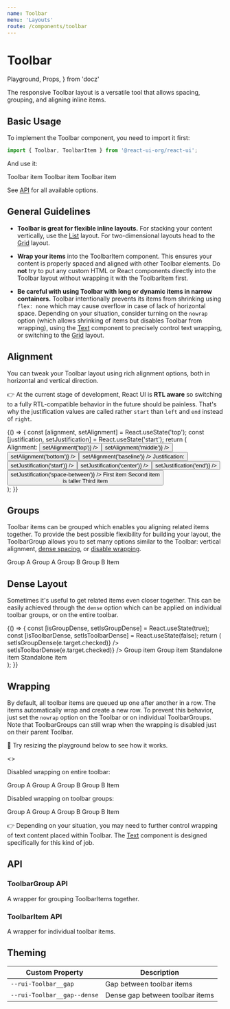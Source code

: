 ```yaml
---
name: Toolbar
menu: 'Layouts'
route: /components/toolbar
---
```


# Toolbar

  Playground,
  Props,
} from 'docz'

The responsive Toolbar layout is a versatile tool that allows spacing, grouping,
and aligning inline items.

## Basic Usage

To implement the Toolbar component, you need to import it first:

```js
import { Toolbar, ToolbarItem } from '@react-ui-org/react-ui';
```

And use it:

<Playground>
  <Toolbar>
    <ToolbarItem>
      <Placeholder bordered>Toolbar item</Placeholder>
    </ToolbarItem>
    <ToolbarItem>
      <Placeholder bordered>Toolbar item</Placeholder>
    </ToolbarItem>
    <ToolbarItem>
      <Placeholder bordered>Toolbar item</Placeholder>
    </ToolbarItem>
  </Toolbar>
</Playground>

See [API](#api) for all available options.

## General Guidelines

- **Toolbar is great for flexible inline layouts.** For stacking your content
  vertically, use the [List][list] layout. For two-dimensional layouts head to
  the [Grid][grid] layout.

- **Wrap your items** into the ToolbarItem component. This ensures your content
  is properly spaced and aligned with other Toolbar elements. Do **not** try to
  put any custom HTML or React components directly into the Toolbar layout
  without wrapping it with the ToolbarItem first.

- **Be careful with using Toolbar with long or dynamic items in narrow
  containers.** Toolbar intentionally prevents its items from shrinking using
  `flex: none` which may cause overflow in case of lack of horizontal space.
  Depending on your situation, consider turning on the `nowrap` option
  (which allows shrinking of items but disables Toolbar from wrapping), using
  the [Text][text] component to precisely control text wrapping, or switching to
  the [Grid][grid] layout.

## Alignment

You can tweak your Toolbar layout using rich alignment options, both in
horizontal and vertical direction.

👉 At the current stage of development, React UI is **RTL aware** so switching
to a fully RTL-compatible behavior in the future should be painless. That's why
the justification values are called rather `start` than `left` and `end` instead
of `right`.

<Playground>
  {() => {
    const [alignment, setAlignment] = React.useState('top');
    const [justification, setJustification] = React.useState('start');
    return (
      <div>
        <Toolbar>
          <ToolbarGroup align="baseline">
            <ToolbarItem>
              <span id="alignment-label">Alignment:</span>
            </ToolbarItem>
            <ToolbarItem>
              <ButtonGroup aria-labelledby="#alignment-label">
                <Button
                  color={alignment === 'top' ? 'dark' : 'primary'}
                  label="top"
                  onClick={() => setAlignment('top')}
                />
                <Button
                  color={alignment === 'middle' ? 'dark' : 'primary'}
                  label="middle"
                  onClick={() => setAlignment('middle')}
                />
                <Button
                  color={alignment === 'bottom' ? 'dark' : 'primary'}
                  label="bottom"
                  onClick={() => setAlignment('bottom')}
                />
                <Button
                  color={alignment === 'baseline' ? 'dark' : 'primary'}
                  label="baseline"
                  onClick={() => setAlignment('baseline')}
                />
              </ButtonGroup>
            </ToolbarItem>
          </ToolbarGroup>
          <ToolbarGroup align="baseline">
            <ToolbarItem>
              <span id="justification-label">Justification:</span>
            </ToolbarItem>
            <ToolbarItem>
              <ButtonGroup aria-labelledby="#justification-label">
                <Button
                  color={justification === 'start' ? 'dark' : 'primary'}
                  label="start"
                  onClick={() => setJustification('start')}
                />
                <Button
                  color={justification === 'center' ? 'dark' : 'primary'}
                  label="center"
                  onClick={() => setJustification('center')}
                />
                <Button
                  color={justification === 'end' ? 'dark' : 'primary'}
                  label="end"
                  onClick={() => setJustification('end')}
                />
                <Button
                  color={justification === 'space-between' ? 'dark' : 'primary'}
                  label="space-between"
                  onClick={() => setJustification('space-between')}
                />
              </ButtonGroup>
            </ToolbarItem>
          </ToolbarGroup>
        </Toolbar>
        <Toolbar align={alignment} justify={justification}>
          <ToolbarItem>
            <Placeholder bordered>First item</Placeholder>
          </ToolbarItem>
          <ToolbarItem>
            <Placeholder bordered>
              Second item<br />
              is taller
            </Placeholder>
          </ToolbarItem>
          <ToolbarItem>
            <Placeholder bordered>Third item</Placeholder>
          </ToolbarItem>
        </Toolbar>
      </div>
    );
  }}
</Playground>

## Groups

Toolbar items can be grouped which enables you aligning related items together.
To provide the best possible flexibility for building your layout, the
ToolbarGroup allows you to set many options similar to the Toolbar: vertical
alignment, [dense spacing](#dense-layout), or [disable wrapping](#wrapping).

<Playground>
  <Toolbar justify="space-between">
    <ToolbarGroup>
      <ToolbarItem>
        <Placeholder bordered>Group A</Placeholder>
      </ToolbarItem>
      <ToolbarItem>
        <Placeholder bordered>Group A</Placeholder>
      </ToolbarItem>
    </ToolbarGroup>
    <ToolbarGroup align="middle">
      <ToolbarItem>
        <Placeholder bordered>Group B</Placeholder>
      </ToolbarItem>
      <ToolbarItem>
        <Placeholder bordered>Group B</Placeholder>
      </ToolbarItem>
    </ToolbarGroup>
    <ToolbarItem>
      <Placeholder bordered>Item</Placeholder>
    </ToolbarItem>
  </Toolbar>
</Playground>

## Dense Layout

Sometimes it's useful to get related items even closer together. This can be
easily achieved through the `dense` option which can be applied on individual
toolbar groups, or on the entire toolbar.

<Playground>
  {() => {
    const [isGroupDense, setIsGroupDense] = React.useState(true);
    const [isToolbarDense, setIsToolbarDense] = React.useState(false);
    return (
      <div>
        <Toolbar>
          <ToolbarItem>
            <CheckboxField
              checked={isGroupDense}
              label="Dense ToolbarGroup"
              onChange={(e) => setIsGroupDense(e.target.checked)}
            />
          </ToolbarItem>
          <ToolbarItem>
            <CheckboxField
              checked={isToolbarDense}
              label="Dense Toolbar"
              onChange={(e) => setIsToolbarDense(e.target.checked)}
            />
          </ToolbarItem>
        </Toolbar>
        <Toolbar dense={isToolbarDense}>
          <ToolbarGroup dense={isGroupDense}>
            <ToolbarItem>
              <Placeholder bordered>Group item</Placeholder>
            </ToolbarItem>
            <ToolbarItem>
              <Placeholder bordered>Group item</Placeholder>
            </ToolbarItem>
          </ToolbarGroup>
          <ToolbarItem>
            <Placeholder bordered>Standalone item</Placeholder>
          </ToolbarItem>
          <ToolbarItem>
            <Placeholder bordered>Standalone item</Placeholder>
          </ToolbarItem>
        </Toolbar>
      </div>
    );
  }}
</Playground>

## Wrapping

By default, all toolbar items are queued up one after another in a row. The
items automatically wrap and create a new row. To prevent this behavior, just
set the `nowrap` option on the Toolbar or on individual ToolbarGroups. Note that
ToolbarGroups can still wrap when the wrapping is disabled just on their parent
Toolbar.

📐 Try resizing the playground below to see how it works.

<Playground>
  <>
    <p>Disabled wrapping on entire toolbar:</p>
    <Toolbar justify="space-between" nowrap>
      <ToolbarGroup>
        <ToolbarItem>
          <Placeholder bordered>Group A</Placeholder>
        </ToolbarItem>
        <ToolbarItem>
          <Placeholder bordered>Group A</Placeholder>
        </ToolbarItem>
      </ToolbarGroup>
      <ToolbarGroup>
        <ToolbarItem>
          <Placeholder bordered>Group B</Placeholder>
        </ToolbarItem>
        <ToolbarItem>
          <Placeholder bordered>Group B</Placeholder>
        </ToolbarItem>
      </ToolbarGroup>
      <ToolbarItem>
        <Placeholder bordered>Item</Placeholder>
      </ToolbarItem>
    </Toolbar>
    <p>Disabled wrapping on toolbar groups:</p>
    <Toolbar justify="space-between">
      <ToolbarGroup nowrap>
        <ToolbarItem>
          <Placeholder bordered>Group A</Placeholder>
        </ToolbarItem>
        <ToolbarItem>
          <Placeholder bordered>Group A</Placeholder>
        </ToolbarItem>
      </ToolbarGroup>
      <ToolbarGroup nowrap>
        <ToolbarItem>
          <Placeholder bordered>Group B</Placeholder>
        </ToolbarItem>
        <ToolbarItem>
          <Placeholder bordered>Group B</Placeholder>
        </ToolbarItem>
      </ToolbarGroup>
      <ToolbarItem>
        <Placeholder bordered>Item</Placeholder>
      </ToolbarItem>
    </Toolbar>
  </>
</Playground>

👉 Depending on your situation, you may need to further control wrapping of text
content placed within Toolbar. The [Text][text] component is designed
specifically for this kind of job.

## API

<Props table of={Toolbar} />

### ToolbarGroup API

A wrapper for grouping ToolbarItems together.

<Props table of={ToolbarGroup} />

### ToolbarItem API

A wrapper for individual toolbar items.

<Props table of={ToolbarItem} />

## Theming

| Custom Property                                      | Description                                                  |
|------------------------------------------------------|--------------------------------------------------------------|
| `--rui-Toolbar__gap`                                 | Gap between toolbar items                                    |
| `--rui-Toolbar__gap--dense`                          | Dense gap between toolbar items                              |

[inline-elements]: https://developer.mozilla.org/en-US/docs/Web/HTML/Inline_elements
[block-elements]: https://developer.mozilla.org/en-US/docs/Web/HTML/Inline_elements
[grid]: /components/layout/grid
[list]: /components/layout/list
[spacing]: /css-helpers/spacing
[text]: /components/ui/text
